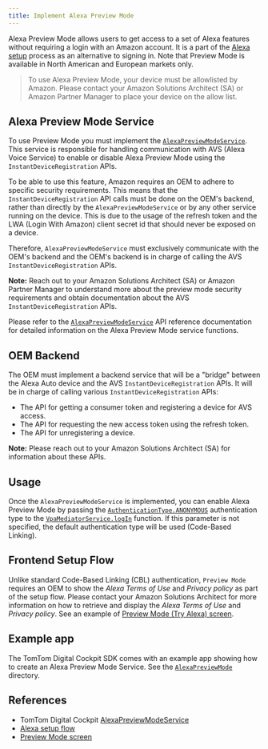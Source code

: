 ```yaml
---
title: Implement Alexa Preview Mode
---
```


Alexa Preview Mode allows users to get access to a set of Alexa features without requiring a login
with an Amazon account. It is a part of the
[Alexa setup](https://developer.amazon.com/en-US/docs/alexa/alexa-auto/setup.html)
process as an alternative to signing in. Note that Preview Mode is available in North American and
European markets only.

<Blockquote type="announcement">
    To use Alexa Preview Mode, your device must be allowlisted by Amazon. Please contact your Amazon
    Solutions Architect (SA) or Amazon Partner Manager to place your device on the allow list.
</Blockquote>

## Alexa Preview Mode Service

To use Preview Mode you must implement the [`AlexaPreviewModeService`](TTIVI_PLATFORM_API). This
service is responsible for handling communication with AVS (Alexa Voice Service) to enable or
disable Alexa Preview Mode using the `InstantDeviceRegistration` APIs.

To be able to use this feature, Amazon requires an OEM to adhere to specific security requirements.
This means that the `InstantDeviceRegistration` API calls must be done on the OEM's backend, rather
than directly by the `AlexaPreviewModeService` or by any other service running on the device.
This is due to the usage of the refresh token and the LWA (Login With Amazon) client secret id that
should never be exposed on a device.

Therefore, `AlexaPreviewModeService` must exclusively communicate with the OEM's backend and the
OEM's backend is in charge of calling the AVS `InstantDeviceRegistration` APIs.

__Note:__ Reach out to your Amazon Solutions Architect (SA) or Amazon Partner Manager to understand
more about the preview mode security requirements and obtain documentation about the AVS
`InstantDeviceRegistration` APIs.

Please refer to the [`AlexaPreviewModeService`](TTIVI_PLATFORM_API) API reference documentation for
detailed information on the Alexa Preview Mode service functions.

## OEM Backend

The OEM must implement a backend service that will be a "bridge" between the Alexa Auto device and
the AVS `InstantDeviceRegistration` APIs. It will be in charge of calling various
`InstantDeviceRegistration` APIs:

 - The API for getting a consumer token and registering a device for AVS access.
 - The API for requesting the new access token using the refresh token.
 - The API for unregistering a device.

__Note:__ Please reach out to your Amazon Solutions Architect (SA) for information about these APIs.

## Usage
Once the `AlexaPreviewModeService` is implemented, you can enable Alexa Preview Mode by passing the
[`AuthenticationType.ANONYMOUS`](TTIVI_PLATFORM_API) authentication type to the 
[`VpaMediatorService.logIn`](TTIVI_PLATFORM_API) function.
If this parameter is not specified, the default authentication type will be used (Code-Based
Linking).

## Frontend Setup Flow
Unlike standard Code-Based Linking (CBL) authentication, `Preview Mode` requires an OEM to show the
_Alexa Terms of Use_ and _Privacy policy_  as part of the setup flow. Please contact your Amazon
Solutions Architect for more information on how to retrieve and display the _Alexa Terms of Use_ and
_Privacy policy_. See an example of
[Preview Mode (Try Alexa) screen](https://developer.amazon.com/en-US/docs/alexa/alexa-auto/setup.html#try-alexa-preview-mode).

## Example app
The TomTom Digital Cockpit SDK comes with an example app showing how to create an Alexa Preview Mode
Service. See the
[`AlexaPreviewMode`](https://github.com/tomtom-international/tomtom-digital-cockpit-sdk-examples/tree/main/examples/alexa/alexapreviewmode)
directory.

## References

- TomTom Digital Cockpit [AlexaPreviewModeService](TTIVI_PLATFORM_API)
- [Alexa setup flow](https://developer.amazon.com/en-US/docs/alexa/alexa-auto/setup.html)
- [Preview Mode screen](https://developer.amazon.com/en-US/docs/alexa/alexa-auto/setup.html#try-alexa-preview-mode)

